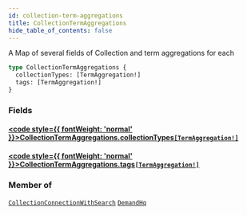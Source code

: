 ```yaml
---
id: collection-term-aggregations
title: CollectionTermAggregations
hide_table_of_contents: false
---
```








A Map of several fields of Collection and term aggregations for each

```graphql
type CollectionTermAggregations {
  collectionTypes: [TermAggregation!]
  tags: [TermAggregation!]
}
```


### Fields

#### [<code style={{ fontWeight: 'normal' }}>CollectionTermAggregations.<b>collectionTypes</b></code>](#)<Bullet />[`[TermAggregation!]`](/demand/api/graphql-admin/reference/objects/term-aggregation) <Badge class="secondary" text="list"/> <Badge class="secondary" text="object"/>
> 
> 

#### [<code style={{ fontWeight: 'normal' }}>CollectionTermAggregations.<b>tags</b></code>](#)<Bullet />[`[TermAggregation!]`](/demand/api/graphql-admin/reference/objects/term-aggregation) <Badge class="secondary" text="list"/> <Badge class="secondary" text="object"/>
> 
> 



### Member of

[`CollectionConnectionWithSearch`](/demand/api/graphql-admin/reference/objects/collection-connection-with-search)  <Badge class="secondary" text="object"/><Bullet />[`DemandHq`](/demand/api/graphql-admin/reference/objects/demand-hq)  <Badge class="secondary" text="object"/>



